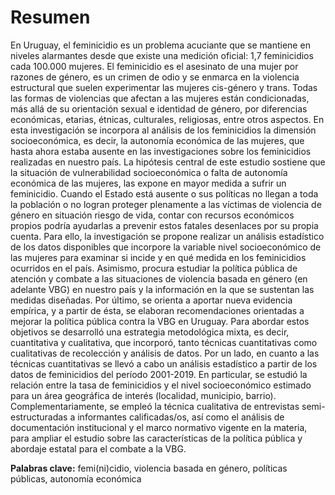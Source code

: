 # Resumen {.unnumbered}


En Uruguay, el feminicidio es un problema acuciante que se mantiene en niveles alarmantes desde que existe una medición oficial: 1,7 feminicidios cada 100.000 mujeres. El feminicidio es el asesinato de una mujer por razones de género, es un crimen de odio y se enmarca en la violencia estructural que suelen experimentar las mujeres cis-género y trans. Todas las formas de violencias que afectan a las mujeres están condicionadas, más allá de su orientación sexual e identidad de género, por diferencias económicas, etarias, étnicas, culturales, religiosas, entre otros aspectos. En esta investigación se incorpora al análisis de los feminicidios la dimensión socioeconómica, es decir, la autonomía económica de las mujeres, que hasta ahora estaba ausente en las investigaciones sobre los feminicidios realizadas en nuestro país. La hipótesis central de este estudio sostiene que la situación de vulnerabilidad socioeconómica o falta de autonomía económica de las mujeres, las expone en mayor medida a sufrir un feminicidio. Cuando el Estado está ausente o sus políticas no llegan a toda la población o no logran proteger plenamente a las víctimas de violencia de género en situación riesgo de vida, contar con recursos económicos propios podría ayudarlas a prevenir estos fatales desenlaces por su propia cuenta. Para ello, la investigación se propone realizar un análisis estadístico de los datos disponibles que incorpore la variable nivel socioeconómico de las mujeres para examinar si incide y en qué medida en los feminicidios ocurridos en el país. Asimismo, procura estudiar la política pública de atención y combate a las situaciones de violencia basada en género (en adelante VBG) en nuestro país y la información en la que se sustentan las medidas diseñadas. Por último, se orienta a aportar nueva evidencia empírica, y a partir de ésta, se elaboran recomendaciones orientadas a mejorar la política pública contra la VBG en Uruguay. Para abordar estos objetivos se desarrolló una estrategia metodológica mixta, es decir, cuantitativa y cualitativa, que incorporó, tanto técnicas cuantitativas como cualitativas de recolección y análisis de datos. Por un lado, en cuanto a las técnicas cuantitativas se llevó a cabo un análisis estadístico a partir de los datos de feminicidios del período 2001-2019. En particular, se estudió la relación entre la tasa de feminicidios y el nivel socioeconómico estimado para un área geográfica de interés (localidad, municipio, barrio). Complementariamente, se empleó la técnica cualitativa de entrevistas semi-estructuradas a informantes calificadas/os, así como el análisis de documentación institucional y el marco normativo vigente en la materia, para ampliar el estudio sobre las características de la política pública y abordaje estatal para el combate a la VBG.

**Palabras clave:** femi(ni)cidio, violencia basada en género, políticas públicas, autonomía económica
